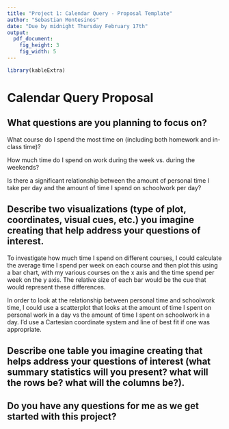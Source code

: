 ```yaml
---
title: "Project 1: Calendar Query - Proposal Template"
author: "Sebastian Montesinos"
date: "Due by midnight Thursday February 17th"
output: 
  pdf_document:
    fig_height: 3
    fig_width: 5
---
```


```r
library(kableExtra)
```

# Calendar Query Proposal

<!--
Identify 2-4 primary questions of interest to you about how you spend your time. Your questions should address something meaningful to you, but **be sure you identify questions you feel comfortable sharing with me** (your reports will not be shared with the class) and that they are feasible for the 14-day data collection period. 

Feel free to expand upon the basic question of "Where does my time go?" or "How do I spend my time?" or explore a variation of it. Some other ideas include but are not limited to:

* Document *intended time* doing things (e.g. studying, sleeping) versus *actual time* doing those things, and compare results

* Document time spent on each course, and/or time spent on different parts of a course (e.g. in class, reading, homework, etc.)

* Document time spent on school vs. work vs. leisure vs. rest, etc.

* If you already use a calendar app as a way to keep track of your schedule, you could compare how your time was spent last year at this time versus how your time is being spent this semester.

Note: You are not bound to the ideas you record here.  The visualizations and table can change before your final submission.  However, I want to make sure your plan aligns with your questions, that your project is manageable, and that you're on the right track (i.e. that you'll end up with data that lets you do something meaningful).
-->


## What questions are you planning to focus on? 

What course do I spend the most time on (including both homework and in-class time)?

How much time do I spend on work during the week vs. during the weekends?

Is there a significant relationship between the amount of personal time I take per day and the amount of time I spend on schoolwork per day?



## Describe two visualizations (type of plot, coordinates, visual cues, etc.) you imagine creating that help address your questions of interest.

To investigate how much time I spend on different courses, I could calculate the average time I spend per week on each course and then plot this using a bar chart, with my various courses on the x axis and the time spend per week on the y axis. The relative size of each bar would be the cue that would represent these differences.

In order to look at the relationship between personal time and schoolwork time, I could use a scatterplot that looks at the amount of time I spent on personal work in a day vs the amount of  time I spent on schoolwork in a day. I'd use a Cartesian coordinate system and line of best fit if one was appropriate.


## Describe one table you imagine creating that helps address your questions of interest  (what summary statistics will you present? what will the rows be? what will the columns be?).




## Do you have any questions for me as we get started with this project?

